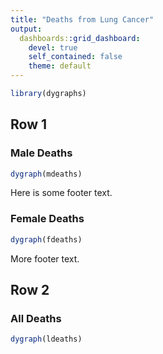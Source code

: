 ```yaml
---
title: "Deaths from Lung Cancer"
output: 
  dashboards::grid_dashboard: 
    devel: true
    self_contained: false
    theme: default
---
```


```r
library(dygraphs)
```

## Row 1

### Male Deaths {data-col=3}

```r
dygraph(mdeaths)
```

Here is some footer text.

### Female Deaths {data-col=2}

```r
dygraph(fdeaths)
```

More footer text.

## Row 2

### All Deaths

```r
dygraph(ldeaths)
```

